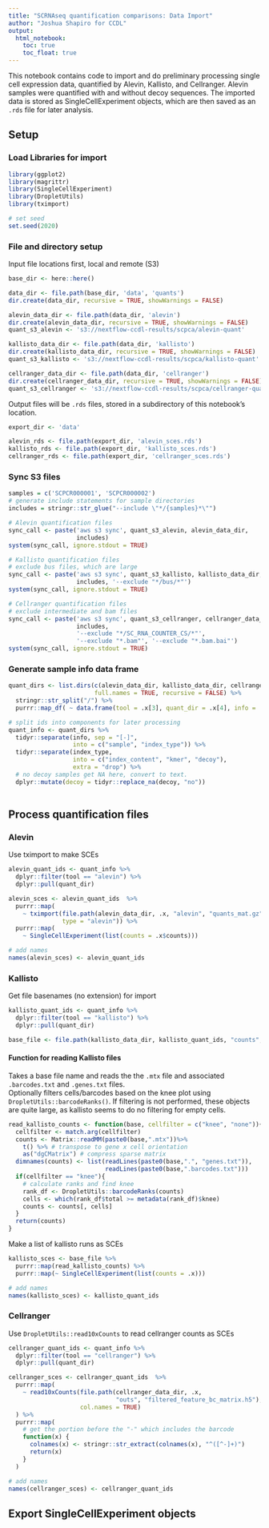 ```yaml
---
title: "SCRNAseq quantification comparisons: Data Import"
author: "Joshua Shapiro for CCDL"
output: 
  html_notebook:
    toc: true
    toc_float: true
---
```


This notebook contains code to import and do preliminary processing single cell expression data, quantified by Alevin, Kallisto, and Cellranger. 
Alevin samples were quantified with and without decoy sequences. 
The imported data is stored as SingleCellExperiment objects, which are then saved as an `.rds` file for later analysis.

## Setup

### Load Libraries for import
```r
library(ggplot2)
library(magrittr)
library(SingleCellExperiment)
library(DropletUtils)
library(tximport)

# set seed
set.seed(2020)
```


### File and directory setup

Input file locations first, local and remote (S3)
```r
base_dir <- here::here()

data_dir <- file.path(base_dir, 'data', 'quants')
dir.create(data_dir, recursive = TRUE, showWarnings = FALSE)

alevin_data_dir <- file.path(data_dir, 'alevin')
dir.create(alevin_data_dir, recursive = TRUE, showWarnings = FALSE)
quant_s3_alevin <- 's3://nextflow-ccdl-results/scpca/alevin-quant'

kallisto_data_dir <- file.path(data_dir, 'kallisto')
dir.create(kallisto_data_dir, recursive = TRUE, showWarnings = FALSE)
quant_s3_kallisto <- 's3://nextflow-ccdl-results/scpca/kallisto-quant'

cellranger_data_dir <- file.path(data_dir, 'cellranger')
dir.create(cellranger_data_dir, recursive = TRUE, showWarnings = FALSE)
quant_s3_cellranger <- 's3://nextflow-ccdl-results/scpca/cellranger-quant'
```

Output files will be `.rds` files, stored in a subdirectory of this notebook's location.
```r
export_dir <- 'data'

alevin_rds <- file.path(export_dir, 'alevin_sces.rds')
kallisto_rds <- file.path(export_dir, 'kallisto_sces.rds')
cellranger_rds <- file.path(export_dir, 'cellranger_sces.rds')

```



### Sync S3 files

```r
samples = c('SCPCR000001', 'SCPCR000002')
# generate include statements for sample directories
includes = stringr::str_glue("--include \"*/{samples}*\"")

# Alevin quantification files
sync_call <- paste('aws s3 sync', quant_s3_alevin, alevin_data_dir,
                   includes)
system(sync_call, ignore.stdout = TRUE)

# Kallisto quantification files
# exclude bus files, which are large
sync_call <- paste('aws s3 sync', quant_s3_kallisto, kallisto_data_dir,
                   includes, '--exclude "*/bus/*"')
system(sync_call, ignore.stdout = TRUE)

# Cellranger quantification files
# exclude intermediate and bam files
sync_call <- paste('aws s3 sync', quant_s3_cellranger, cellranger_data_dir,
                   includes, 
                   '--exclude "*/SC_RNA_COUNTER_CS/*"',
                   '--exclude "*.bam"', '--exclude "*.bam.bai"')
system(sync_call, ignore.stdout = TRUE)
```


### Generate sample info data frame

```r
quant_dirs <- list.dirs(c(alevin_data_dir, kallisto_data_dir, cellranger_data_dir),
                        full.names = TRUE, recursive = FALSE) %>%
  stringr::str_split("/") %>%
  purrr::map_df( ~ data.frame(tool = .x[3], quant_dir = .x[4], info = .x[4]))

# split ids into components for later processing
quant_info <- quant_dirs %>%
  tidyr::separate(info, sep = "[-]",
                  into = c("sample", "index_type")) %>%
  tidyr::separate(index_type, 
                  into = c("index_content", "kmer", "decoy"), 
                  extra = "drop") %>%
  # no decoy samples get NA here, convert to text.
  dplyr::mutate(decoy = tidyr::replace_na(decoy, "no"))
  
```

## Process quantification files

### Alevin
Use tximport to make SCEs

```r
alevin_quant_ids <- quant_info %>%
  dplyr::filter(tool == "alevin") %>%
  dplyr::pull(quant_dir)

alevin_sces <- alevin_quant_ids  %>%
  purrr::map(
    ~ tximport(file.path(alevin_data_dir, .x, "alevin", "quants_mat.gz"),
               type = "alevin")) %>%
  purrr::map(
    ~ SingleCellExperiment(list(counts = .x$counts))) 

# add names
names(alevin_sces) <- alevin_quant_ids
```

### Kallisto

Get file basenames (no extension) for import
```r
kallisto_quant_ids <- quant_info %>%
  dplyr::filter(tool == "kallisto") %>%
  dplyr::pull(quant_dir)

base_file <- file.path(kallisto_data_dir, kallisto_quant_ids, "counts", "gene_count")
```

#### Function for reading Kallisto files

Takes a base file name and reads the the `.mtx` file and associated `.barcodes.txt` and `.genes.txt` files.  
Optionally filters cells/barcodes based on the knee plot using `DropletUtils::barcodeRanks()`.
If filtering is not performed, these objects are quite large, as kallisto seems to do no filtering for empty cells.

```r
read_kallisto_counts <- function(base, cellfilter = c("knee", "none")){
  cellfilter <- match.arg(cellfilter)
  counts <- Matrix::readMM(paste0(base,".mtx"))%>%
    t() %>% # transpose to gene x cell orientation
    as("dgCMatrix") # compress sparse matrix
  dimnames(counts) <- list(readLines(paste0(base,".", "genes.txt")),
                           readLines(paste0(base,".barcodes.txt")))
  if(cellfilter == "knee"){
    # calculate ranks and find knee
    rank_df <- DropletUtils::barcodeRanks(counts)
    cells <- which(rank_df$total >= metadata(rank_df)$knee)
    counts <- counts[, cells]
  }
  return(counts)
}
```

Make a list of kallisto runs as SCEs
```r
kallisto_sces <- base_file %>%
  purrr::map(read_kallisto_counts) %>%
  purrr::map(~ SingleCellExperiment(list(counts = .x))) 

# add names
names(kallisto_sces) <- kallisto_quant_ids
```

### Cellranger

Use `DropletUtils::read10xCounts` to read cellranger counts as SCEs

```r
cellranger_quant_ids <- quant_info %>%
  dplyr::filter(tool == "cellranger") %>%
  dplyr::pull(quant_dir)

cellranger_sces <- cellranger_quant_ids  %>%
  purrr::map(
    ~ read10xCounts(file.path(cellranger_data_dir, .x,
                              "outs", "filtered_feature_bc_matrix.h5"),
                    col.names = TRUE)
  ) %>% 
  purrr::map(
    # get the portion before the "-" which includes the barcode
    function(x) {
      colnames(x) <- stringr::str_extract(colnames(x), "^([^-]+)")
      return(x)
    }
  )

# add names
names(cellranger_sces) <- cellranger_quant_ids
```

## Export SingleCellExperiment objects

